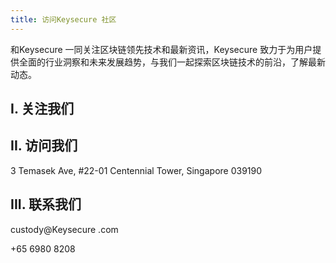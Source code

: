 ---
title: 访问Keysecure 社区
---

和Keysecure 一同关注区块链领先技术和最新资讯，Keysecure 致力于为用户提供全面的行业洞察和未来发展趋势，与我们一起探索区块链技术的前沿，了解最新动态。

## I. 关注我们

<CardGroup cols={4}>
  <Card title="Facebook" icon="facebook" color="#425a94" href="https://www.facebook.com/Keysecure Technology/"></Card>
  <Card title="Twitter" icon="x-twitter" color="#4e9be0" href="https://twitter.com/Keysecure Official"></Card>
  <Card title="LinkedIn" icon="linkedin" color="#3b83c2" href="https://www.linkedin.com/company/Keysecure -technology"></Card>
  <Card title="YouYube" icon="youtube" color="#c64b36" href="https://www.youtube.com/c/Keysecure technology"></Card>
</CardGroup>


## II. 访问我们

3 Temasek Ave, #22-01 Centennial Tower, Singapore 039190

## III. 联系我们

custody@Keysecure .com

+65 6980 8208